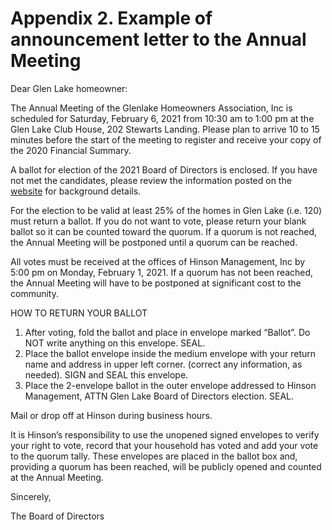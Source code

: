 # Appendix 2. Example of announcement letter to the Annual Meeting

Dear Glen Lake homeowner:

The Annual Meeting of the Glenlake Homeowners Association, Inc is scheduled for Saturday, February 6, 2021 from 10:30 am to 1:00 pm at the Glen Lake Club House, 202 Stewarts Landing.  Please plan to arrive 10 to 15 minutes before the start of the meeting to register and receive your copy of the 2020 Financial Summary.

A ballot for election of the 2021 Board of Directors is enclosed.  If you have not met the candidates, please review the information posted on the [website](http://www.scglenlake.com) for background details.

For the election to be valid at least 25% of the homes in Glen Lake (i.e. 120) must return a ballot.  If you do not want to vote, please return your blank ballot so it can be counted toward the quorum.  If a quorum is not reached, the Annual Meeting will be postponed until a quorum can be reached.

All votes must be received at the offices of Hinson Management, Inc by 5:00 pm on Monday, February 1, 2021.  If a quorum has not been reached, the Annual Meeting will have to be postponed at significant cost to the community.

HOW TO RETURN YOUR BALLOT

1.	 After voting, fold the ballot and place in envelope marked “Ballot”.  Do NOT write anything on this envelope.  SEAL.
1.	 Place the ballot envelope inside the medium envelope with your return name and address in upper left corner. (correct any information, as needed).   SIGN and SEAL this envelope.  
1.	Place the 2-envelope ballot in the outer envelope addressed to Hinson Management, ATTN Glen Lake Board of Directors election.  SEAL. 

Mail or drop off at Hinson during business hours.

It is Hinson’s responsibility to use the unopened signed envelopes to verify your right to vote, record that your household has voted and add your vote to the quorum tally.  These envelopes are placed in the ballot box and, providing a quorum has been reached, will be publicly opened and counted at the Annual Meeting.

Sincerely,

The Board of Directors
